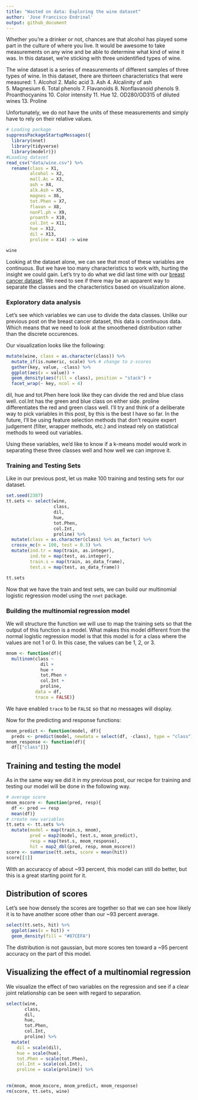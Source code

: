 ```yaml
---
title: "Wasted on data: Exploring the wine dataset"
author: 'Jose Francisco Endrinal'
output: github_document
---
```


Whether you're a drinker or not, chances are that alcohol has played some part in the culture of where you live. It would be awesome to take measurements on any wine and be able to determine what kind of wine it was. In this dataset, we're sticking with three unidentified types of wine.  

The wine dataset is a series of measurements of different samples of three types of wine. In this dataset, there are thirteen characteristics that were measured:
 	1. Alcohol
 	2. Malic acid
 	3. Ash
	4. Alcalinity of ash  
 	5. Magnesium
	6. Total phenols
 	7. Flavanoids
 	8. Nonflavanoid phenols
 	9. Proanthocyanins
	10. Color intensity
 	11. Hue
 	12. OD280/OD315 of diluted wines
 	13. Proline  

Unfortunately, we do not have the units of these measurements and simply have to rely on their relative values.  

```r
# Loading package
suppressPackageStartupMessages({
  library(nnet)
  library(tidyverse)
  library(modelr)})
#Loading dataset
read_csv("data/wine.csv") %>% 
  rename(class = X1, 
         alcohol = X2, 
         mall.Ac = X3, 
         ash = X4, 
         alk.Ash = X5, 
         magnes = X6, 
         tot.Phen = X7, 
         flavan = X8, 
         nonFl.ph = X9, 
         proanth = X10, 
         col.Int = X11, 
         hue = X12, 
         dil = X13, 
         proline = X14) -> wine
```

```r
wine
```
Looking at the dataset alone, we can see that most of these variables are continuous. But we have too many characteristics to work with, hurting the insight we could gain. Let's try to do what we did last time with our [breast cancer dataset](../breastcancer/breastcancer_post1.md). We need to see if there may be an apparent way to separate the classes and the characteristics based on visualization alone. 

### Exploratory data analysis

Let's see which variables we can use to divide the data classes. Unlike our previous post on the breast cancer dataset, this data is continuous data. Which means that we need to look at the smoothened distribution rather than the discrete occurences. 

Our visualization looks like the following: 
```r
mutate(wine, class = as.character(class)) %>% 
  mutate_if(is.numeric, scale) %>% # change to z-scores
  gather(key, value, -class) %>% 
  ggplot(aes(x = value)) + 
  geom_density(aes(fill = class), position = "stack") + 
  facet_wrap(~ key, ncol = 4)
```

dil, hue and tot.Phen here look like they can divide the red and blue class well. col.Int has the green and blue class on either side. proline differentiates the red and green class well. I'll try and think of a deliberate way to pick variables in this post, by this is the best I have so far. In the future, I'll be using feature selection methods that don't require expert judgement (filter, wrapper methods, etc.) and instead rely on statistical methods to weed out variables. 

Using these variables, we'd like to know if a k-means model would work in separating these three classes well and how well we can improve it.  

### Training and Testing Sets

Like in our previous post, let us make 100 training and testing sets for our dataset. 
```r
set.seed(2387)
tt.sets <- select(wine, 
                  class, 
                  dil, 
                  hue, 
                  tot.Phen, 
                  col.Int, 
                  proline) %>% 
  mutate(class = as.character(class) %>% as_factor) %>% 
  crossv_mc(n = 100, test = 0.3) %>% 
  mutate(ind.tr = map(train, as.integer), 
         ind.te = map(test, as.integer), 
         train.s = map(train, as_data_frame), 
         test.s = map(test, as_data_frame))
```

```r
tt.sets
```

Now that we have the train and test sets, we can build our multinomial logistic regression model using the `nnet` package.  

### Building the multinomial regression model
We will structure the function we will use to map the training sets so that the output of this function is a model. What makes this model different from the normal logistic regression model is that this model is for a class where the values are not 1 or 0. In this case, the values can be 1, 2, or 3.  

```r
mnom <- function(df){
  multinom(class ~ 
             dil + 
             hue + 
             tot.Phen + 
             col.Int + 
             proline, 
           data = df, 
           trace = FALSE)}
```
We have enabled `trace` to be `FALSE` so that no messages will display.   

Now for the predicting and response functions:  
```r
mnom_predict <- function(model, df){
  preds <- predict(model, newdata = select(df, -class), type = "class")}
mnom_response <- function(df){
  df[["class"]]}
```

## Training and testing the model

As in the same way we did it in my previous post, our recipe for training and testing our model will be done in the following way.  
```r
# average score
mnom_mscore <- function(pred, resp){
  df <- pred == resp
  mean(df)}
# create new variables
tt.sets <- tt.sets %>% 
  mutate(model = map(train.s, mnom), 
         pred = map2(model, test.s, mnom_predict), 
         resp = map(test.s, mnom_response), 
         hit = map2_dbl(pred, resp, mnom_mscore))
score <- summarise(tt.sets, score = mean(hit))
score[[1]]
```

With an accuraccy of about ~93 percent, this model can still do better, but this is a great starting point for it.  

## Distribution of scores

Let's see how densely the scores are together so that we can see how likely it is to have another score other than our ~93 percent average.  

```r
select(tt.sets, hit) %>% 
  ggplot(aes(x = hit)) + 
  geom_density(fill = "#87CEFA")
```

The distribution is not gaussian, but more scores ten toward a ~95 percent  accuracy on the part of this model.  

## Visualizing the effect of a multinomial regression

We visualize the effect of two variables on the regression and see if a clear joint relationship can be seen with regard to separation.  

```r
select(wine, 
       class, 
       dil, 
       hue, 
       tot.Phen, 
       col.Int, 
       proline) %>% 
  mutate(
    dil = scale(dil), 
    hue = scale(hue), 
    tot.Phen = scale(tot.Phen), 
    col.Int = scale(col.Int), 
    proline = scale(proline)) %>% 
  
```


```r
rm(mnom, mnom_mscore, mnom_predict, mnom_response)
rm(score, tt.sets, wine)
```

